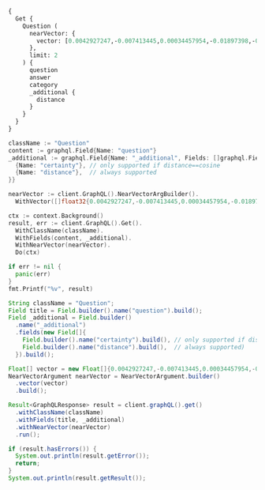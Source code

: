
<Tabs groupId="languages">
<TabItem value="graphql" label="GraphQL">

```graphql
{
  Get {
    Question (
      nearVector: {
        vector: [0.0042927247,-0.007413445,0.00034457954,-0.01897398,-0.00251218,0.020693844,-0.027351381,-0.008647864,-0.000042449385,-0.012337249,-0.006678342,0.0072608762,0.0051838635,-0.020555146,0.00017055604,0.028821588,0.047351733,-0.0045319796,0.008959935,-0.012323379,-0.008585449,0.022483058,0.0013869869,-0.01801696,-0.0014806085,0.01269093,0.021539906,-0.03592296,-0.0024116235,-0.012087591,0.014369184,-0.0019261781,-0.03506303,-0.028932547,-0.008162417,-0.026949156,-0.011782453,0.00049628125,0.018044699,0.011213789,0.014452403,0.028072614,-0.010957196,-0.0006033393,-0.008876716,-0.008079199,-0.011789389,-0.007517469,-0.028960286,-0.0059328363,0.006758094,0.021997612,-0.004521577,-0.015506513,-0.010208224,-0.014577232,-0.004726158,0.025714736,-0.0025104464,-0.016421925,-0.025922785,-0.00038467214,-0.021054462,0.019611996,-0.013315074,0.0014346646,-0.0017857456,0.01572843,-0.01003485,-0.008675603,0.02323203,0.0033079637,0.0056970487,-0.0129405875,0.035534605,-0.010769953,-0.023010112,-0.001464138,-0.008932196,0.015700692,0.010166614,-0.022483058,0.00788502,0.0029698857,0.018710453,0.0029768206,-0.014341445,0.008897521,-0.013141701,-0.037115768,0.0148546295,0.004067339,-0.0060680676,0.02529864,-0.027601039,0.021345729,-0.010721409,0.033676043,-0.0191959,-0.06807332,-0.009812932,0.015312335,-0.010825433,-0.018613365,-0.02110994,0.006248376,0.008550774,0.0044556954,0.023134941,-0.026990766,-0.010097264,0.021623125,-0.0070979055,-0.04798975,0.0006449489,-0.0011338618,0.0033894493,-0.011172179,0.0053641717,-0.010430141,0.021484427,-0.012885109,0.010298378,-0.013003002,0.019917132,0.010832367,-0.04235858,-0.010222093,-0.0017658077,0.009466185,0.023564907,0.01998648,0.0036928526,0.01162295,-0.022413708,0.016421925,-0.008842042,0.0043065944,-0.017503774,-0.031262685,0.007739387,0.033787,-0.040583238,-0.00029863563,0.003266354,0.025423469,0.012579971,0.023759086,0.0168935,0.0042996593,0.015437164,-0.0035125443,0.029043505,0.0031709988,-0.0038350187,-0.0030479038,-0.009889216,0.008696408,0.0022053092,0.003027099,-0.009507795,0.0028918677,0.012406598,-0.022344358,0.009695038,0.017462164,0.007059763,0.012316444,-0.0020596755,-0.019487167,-0.0132734645,0.038197618,-0.022385968,0.030153096,0.00017857457,0.019736823,0.010624319,0.0026023341,-0.014715931,0.0079405,-0.024965765,0.026200183,0.018627234,0.0108670425,-0.0010913853,0.009181853,0.01484076,-0.0072192666,0.031207206,-0.020638365,-0.004466098,0.016061308,0.0054855333,0.004379411,-0.6910524,-0.032178096,0.009660364,-0.005471663,0.012371923,0.0264221,0.007586818,-0.0030929807,-0.012434337,0.011678429,0.019320728,-0.0058392147,-0.009098634,-0.015132027,-0.013571667,-0.030014396,0.008328856,-0.03281611,0.008481425,0.002597133,-0.024008743,-0.0026543462,-0.009015415,-0.011983567,0.009154114,0.0044799675,0.018155659,-0.018821413,-0.008890586,-0.007989044,-0.0075729485,0.0119211525,-0.000356499,-0.0021550308,0.019487167,0.0044314233,-0.0039737173,0.028280662,0.021317989,0.043828785,-0.01319718,-0.030097615,0.0011035214,0.012815759,-0.022691106,0.028211314,0.016602233,-0.0020648767,0.023981003,0.015756171,0.012337249,0.0019556514,0.01583939,0.018710453,0.02334299,-0.0115536,0.017531514,-0.008946066,-0.0024619016,-0.0015447567,-0.010069525,0.0008317587,-0.014743671,-0.027295902,-0.02328751,0.027878437,-0.032483235,0.009743583,0.019917132,-0.010215159,0.022330489,0.022815935,-0.014604972,-0.0008096536,-0.0001595035,0.016075179,0.022372099,-0.0052601476,-0.015132027,0.0032004723,0.0068309107,-0.010083395,-0.02106833,-0.0066228625,0.028904807,-0.020915762,-0.007628428,0.010478686,0.0037240598,0.0037136574,0.014299835,0.02868289,0.0009223463,-0.0052428106,-0.014702061,0.009701974,-0.011810194,-0.0084952945,0.00659859,-0.013044612,-0.005218538,0.000095517884,0.021248639,0.010346922,0.011352488,0.0045909267,-0.004670678,0.020763194,0.044022962,-0.021539906,0.0077809966,-0.00095181976,-0.0062934533,0.010714474,-0.00017369844,-0.033592824,0.0066089923,-0.0025104464,0.021997612,-0.01805857,-0.0023474754,0.0060819373,0.006276116,-0.011962762,0.0061720917,0.01590874,-0.018946242,-0.020888023,-0.017670212,0.0003892232,0.017795041,0.013377489,0.011269269,-0.015464904,0.028252924,0.009681169,0.015534253,-0.020541277,0.010679799,-0.007836476,-0.027073985,-0.015561993,0.005603427,-0.0010081661,-0.013342814,-0.006154754,-0.022427578,-0.0022053092,-0.019279119,0.012933653,0.017448295,0.012815759,0.0019105745,0.028849328,0.034674674,-0.023689736,-0.0062449086,-0.0008872382,-0.0068690525,0.013516188,0.010561905,0.01814179,-0.018391447,0.003644308,-0.0026716834,-0.017032199,-0.0070181536,0.015173636,-0.0076006884,-0.04776783,0.01110283,-0.03919625,-0.015451034,0.010242898,0.011123635,0.0003929074,-0.017808912,0.01603357,0.021387339,-0.0055479477,-0.016297096,-0.0038107466,-0.020333229,-0.0032958277,0.018405316,0.0031796675,0.032316796,0.020555146,-0.004365541,0.012933653,0.009951631,0.02227501,0.0012266166,0.0085299695,0.019182028,0.009819867,0.0014468007,0.010020981,-0.0030704422,0.02314881,0.04449454,-0.00095702097,0.01794761,-0.011095895,0.0017319999,-0.042968854,-0.0022139777,-0.038197618,0.021595387,0.015437164,0.0070909704,-0.020236138,0.0027913111,-0.039473645,0.012614646,0.012316444,-0.009743583,0.001855095,-0.019681344,-0.009743583,0.00084866263,-0.017157027,0.00058080076,-0.00075634127,0.0057143862,0.017198637,0.011858738,0.012420468,-0.00026157705,-0.013849064,0.017420555,-0.0037517995,-0.001249155,0.0019539178,0.00023535434,0.02323203,0.013439903,-0.018987851,0.039751045,0.018641103,-0.0019660539,0.009119439,0.01319718,-0.0072678113,0.010464816,-0.008821237,0.016505145,0.008710277,0.0009656896,-0.0037726043,-0.006210234,-0.0020388707,-0.033620562,-0.001653115,0.01678254,-0.021359598,0.016297096,0.022857545,0.012240159,0.026935285,0.009743583,0.005721321,0.004119351,-0.0048717917,0.008821237,0.0018377576,0.00633853,-0.01159521,-0.023398468,0.008412075,-0.03287159,-0.022496928,0.0030635074,-0.01271867,0.009188788,0.021539906,-0.0035749588,0.0062969206,-0.008751887,-0.0121846795,-0.00661246,-0.0108670425,0.00954247,0.017517645,0.0061408845,-0.013509252,-0.012191615,-0.010485621,-0.00028606606,0.009965501,-0.01697672,0.0140640475,0.012538361,0.0042476472,-0.0034223902,-0.010804628,0.007732452,-0.014494013,-0.010423207,-0.0030756434,-0.0034657335,-0.0132387895,0.0005292222,-0.006678342,0.0117269745,0.008800432,-0.0062449086,-0.022427578,-0.018419186,-0.017795041,0.012288704,0.0028329208,-0.0077948663,0.0013878538,-0.0072192666,0.014604972,-0.008328856,-0.005766398,0.026852066,-0.0041505583,-0.019209769,-0.005579155,-0.02644984,-0.013682626,0.074231535,0.022982374,-0.011747779,0.04737947,0.0021376936,-0.023315249,-0.010811563,-0.0041366885,0.00527055,-0.01907107,0.006158222,-0.027060114,0.018280488,0.005957109,-0.011858738,0.0072539416,-0.014452403,-0.02220566,0.015326206,-0.0036928526,-0.017906,-0.024008743,0.0070008165,0.027129464,0.0033287685,0.0022798597,-0.0025416536,0.02231662,-0.006650602,-0.026269533,-0.003377313,0.0046360036,0.008536904,0.012462078,0.0075660134,0.019223638,0.016740931,0.0013055014,0.0001641629,-0.012545297,0.01585326,0.020929633,0.010069525,-0.018779803,0.0101042,-0.021775695,-0.0098476065,0.033481862,-0.00319007,-0.0024237595,0.019501036,0.006761561,-0.0073787705,-0.016879631,0.009403771,0.009112504,0.0047608325,0.015367815,-0.007177657,-0.00002692705,-0.027129464,-0.044217143,0.020444186,0.0017944142,0.0011052552,-0.009653429,-0.038475018,0.0013497117,-0.023592647,0.000589036,0.0035957636,-0.029820219,-0.00023080329,-0.022496928,0.008079199,-0.00632466,0.029293163,-0.011928087,0.0046810806,0.030125355,-0.0018932371,0.0013809188,-0.0026526125,-0.030069876,0.0044418257,0.0068447804,-0.0009275475,-0.0065188385,0.011401032,0.021900523,0.0061339494,0.004902999,0.02653306,0.005773333,-0.0012517556,0.00581841,0.01994487,0.020263879,-0.00839127,-0.012323379,0.0025728608,-0.023065591,-0.00661246,0.010485621,0.008210963,0.0032351469,0.0011980099,0.031290423,-0.014161136,0.007725517,0.028849328,-0.007049361,0.018155659,0.0148685,0.0041332208,0.019528776,0.0056450367,0.01801696,0.005246278,-0.0220947,-0.001432064,-0.028100355,0.013689561,0.017642474,-0.0050139576,-0.016796412,0.00212209,-0.016560623,-0.013849064,0.0007424714,-0.016089048,0.023967134,0.0030739098,-0.032677412,-0.03206714,-0.009986306,-0.019833913,0.021886652,-0.020818673,-0.011498122,0.0005365906,0.005274018,0.021914393,-0.023093332,-0.0018446926,-0.047240775,-0.01058271,-0.0022538537,-0.014923979,0.024674498,-0.013960023,-0.0022746585,-0.007864215,-0.010769953,-0.0071637873,-0.049238034,-0.022011481,-0.019958742,0.043745566,0.018641103,0.019847782,-0.016435795,0.01697672,0.016158398,0.0028953352,0.0068690525,0.004972348,0.013793585,-0.035867482,0.0191959,0.028655149,-0.006137417,0.017725693,-0.008897521,0.0023145343,0.04208118,-0.003514278,-0.020901892,-0.0026006005,-0.0135369925,-0.014098722,0.0072400714,-0.0021966405,0.014979458,-0.009244268,-0.001380052,0.006449489,-0.0015967686,-0.012108396,-0.019931002,0.03292707,-0.024521928,0.031013027,-0.017545383,-0.004667211,-0.009473121,-0.0020683443,-0.008536904,-0.002578062,0.008113873,0.0028294532,0.019736823,0.00086599996,0.0027965123,-0.0048059095,0.0063940096,-0.0034900059,-0.011525861,0.010624319,-0.014618842,0.010506426,-0.0016297096,-0.016200008,-0.03284385,0.0064078793,0.011241529,-0.0075452086,0.01693511,-0.0121846795,-0.010284508,0.038585976,-0.0045077074,0.013966958,-0.012808824,0.030985286,0.037726045,0.0015369549,-0.026796587,-0.008370466,-0.0013289069,-0.0003181401,0.02323203,0.0074689244,0.007621493,-0.027878437,0.0070181536,0.009154114,-0.012559166,-0.03706029,0.021803435,0.016297096,0.0012985665,-0.019778432,0.00033179327,-0.024951894,0.026297271,0.0065708505,-0.003065241,-0.013100091,-0.008516099,0.0007281681,0.009313617,0.0016600499,0.03270515,0.011879543,0.005801073,-0.012635451,-0.0038904983,-0.013044612,0.009459251,-0.0046845484,0.024050353,-0.01572843,0.0044834353,0.005048632,-0.0076769725,0.0003972417,-0.012469012,-0.004670678,0.03481337,-0.018322097,-0.0064182817,-0.011616015,0.02657467,0.019917132,0.010624319,-0.0038731608,-0.017725693,-0.026227923,-0.0062449086,0.022594016,0.023925524,0.0011884744,-0.012087591,-0.0014702061,-0.0063697374,-0.007857281,-0.0042615174,-0.000051063875,-0.015561993,-0.007808736,0.009944696,0.00954247,0.017808912,0.0052948226,-0.015783912,-0.0026543462,0.024660626,-0.02337073,0.027448472,-0.02117929,-0.016213877,-0.025423469,0.0069141295,-0.0012768948,-0.025173813,0.02539573,-0.017059939,-0.023551038,-0.012420468,-0.020901892,0.018211138,0.0026803522,-0.02016679,0.019667475,-0.01114444,0.017323466,-0.033287685,-0.043662347,0.023010112,-0.014396924,0.0055375453,0.0048891287,-0.011026545,0.009805998,0.014285965,0.013183311,-0.006137417,-0.024840936,-0.017184768,-0.026075354,0.020846413,-0.00029235083,-0.022066962,-0.013786649,-0.011511991,-0.012656256,0.012045981,0.0026283402,-0.0051838635,-0.0026664822,-0.008259507,0.023981003,0.011858738,-0.021623125,-0.0034657335,-0.0028936013,-0.010707539,-0.023426209,0.0075244037,-0.00037773722,0.030319534,0.0071707224,-0.0052358755,-0.018322097,0.010138874,-0.024147442,-0.018710453,0.024410969,0.005291355,0.021872783,0.0001582032,0.0069279997,0.0029109388,-0.0015733633,0.015284596,-0.026685627,-0.0052636154,0.0025173812,-0.006130482,0.02231662,-0.009133309,-0.010978001,-0.023981003,0.021581516,-0.007063231,0.0048925965,0.00223825,-0.004847519,0.0050659697,-0.0082664415,0.023634257,0.010430141,0.014244355,0.015367815,-0.019501036,-0.009930826,0.013301204,-0.015340075,-0.024757717,-0.008065329,-0.016338706,-0.008751887,0.036366798,-0.011574405,-0.0129405875,0.022108572,-0.010326117,0.015783912,0.018821413,-0.0024358958,0.0066401996,0.0016513813,-0.007878086,-0.014369184,-0.0057109185,-0.027642649,-0.0047296253,0.014729801,-0.00065751845,0.020763194,-0.01210146,0.0009795595,-0.013349749,-0.0024653692,-0.024258401,-0.0013471111,-0.0051630586,0.015298465,0.021650866,-0.02314881,-0.02427227,0.0000668571,-0.018322097,-0.007933565,-0.011498122,0.010908652,-0.0074758595,0.0090570245,0.005100644,-0.018419186,-0.014383054,-0.0051457216,0.012788019,-0.022843674,-0.010138874,0.17021103,-0.031345904,0.0020614092,0.024091963,-0.004341269,0.005180396,0.019182028,-0.0011312612,0.0013644483,0.016408054,0.0028173171,-0.0062379735,-0.01106122,0.00850223,0.008897521,-0.0047747022,-0.02334299,-0.012801889,-0.0202084,-0.014181941,0.0033305022,-0.0015196175,-0.0083011165,-0.03167878,0.031123986,0.0016505144,-0.01003485,-0.021997612,0.004341269,-0.0058946945,-0.011241529,-0.016477404,-0.00028324872,-0.009785193,-0.019639734,0.0076561677,-0.0029525484,0.0037275273,0.016477404,0.00036668466,0.0036720478,0.010783823,0.029209943,-0.027573299,0.0009691571,0.034646932,-0.0055652848,-0.017906,0.009133309,0.01592261,-0.031651042,0.01803083,-0.0057906704,0.032400016,0.0072955512,-0.0072539416,0.013030742,0.0019747226,0.006775431,0.023564907,-0.027143333,0.01586713,-0.018585624,0.018114049,-0.01059658,0.010360792,-0.011310878,0.010125005,0.0028398556,-0.015312335,-0.015104287,-0.0025936656,-0.022066962,0.010395466,-0.028128095,-0.019889392,0.041581865,0.0356733,0.0190572,0.010055655,0.000041853415,0.0025919317,-0.018918501,-0.022372099,-0.010749148,-0.027198814,0.015284596,0.020263879,-0.014937849,0.01803083,-0.019556515,-0.0023925523,-0.020569015,-0.024008743,0.010201288,0.018086309,-0.006560448,0.030402754,-0.029154465,0.0106381895,-0.028627409,0.016768672,0.03181748,0.0007095305,-0.0006332462,0.0031467266,-0.027184943,0.0055340775,0.0022573213,-0.018710453,0.0006384474,-0.017378947,-0.005128384,-0.008398206,0.0022642561,0.019806173,0.0023682802,-0.016283225,0.0190572,-0.013190245,-0.015007198,-0.010229029,0.0122193545,0.011331683,-0.008516099,-0.007989044,-0.014188876,0.018238878,0.009043154,-0.040444538,-0.011213789,-0.0019383142,0.0014476676,-0.006449489,-0.017254118,-0.0006939269,-0.018835282,-0.013703431,-0.02434162,0.011747779,-0.0025364524,0.0007021621,-0.0036339057,0.007489729,-0.0034848046,-0.014951719,0.03167878,0.012753344,-0.005176929,-0.022732716,-0.016505145,-0.005097177,-0.026255662,-0.008842042,0.010887847,-0.000096547294,-0.00951473,-0.03481337,0.0070146862,0.007975175,-0.022427578,0.0053086923,0.03511851,-0.012302574,0.013335879,-0.018654974,-0.18252748,0.0028346544,0.024577407,-0.029709259,0.027864566,0.025797956,0.002408156,-0.0002698123,0.005759463,0.0030877795,0.012801889,0.0074550547,-0.04152639,-0.0018689649,-0.012857368,-0.0084952945,-0.000054964774,0.011331683,0.0029178737,0.010804628,0.023828436,-0.020693844,0.011498122,-0.022774326,0.007115243,0.018405316,0.0005461261,0.009327487,-0.0040846765,-0.028544191,-0.010686734,-0.018488536,0.017281856,-0.0012309508,-0.0150488075,0.014799151,-0.011872608,-0.027711999,-0.01708768,0.008321921,0.0059120315,0.040860634,0.013446838,-0.0037483322,0.005152656,0.012073721,0.009001545,0.012788019,0.027351381,-0.026366621,0.0042337775,-0.0018013492,0.0030756434,0.005430054,0.033315424,0.0012734274,-0.043939743,0.025950525,-0.02099898,-0.006151287,-0.021012852,-0.028433232,0.020721585,-0.016879631,-0.010520295,-0.0135369925,-0.024258401,0.0103746625,-0.019931002,0.003027099,0.008204027,-0.013176376,0.024716107,-0.012919783,0.0058808243,-0.0012612912,0.0066540698,0.010811563,-0.0015248187,-0.0140640475,-0.02228888,0.025978265,-0.012489817,-0.018807542,0.0085646445,-0.0014832091,-0.0016305764,0.0018308227,-0.007056296,-0.016019698,0.0046186666,-0.024091963,-0.018738193,-0.021470558,0.01482689,0.027947785,-0.007850346,0.012288704,-0.0026976895,-0.014563362,0.014175006,-0.00047027523,-0.0048856614,0.011505056,0.04760139,-0.0046498734,0.019667475,-0.008536904,0.027975526,0.0023006645,-0.009570209,-0.0010359058,0.012018242,0.035867482,-0.0077671264,0.007760192,-0.012510622,-0.01159521,0.0038731608,-0.009951631,0.040943854,-0.0036616453,-0.0190572,0.0127464095,0.0006341131,-0.015353945,-0.10768566,-0.02848871,-0.00011756881,0.02644984,-0.011935023,0.021942133,-0.031207206,0.014674322,0.0074273148,0.031872958,-0.019445557,-0.002134226,-0.01893237,-0.010097264,0.0011399299,0.007933565,-0.0043308665,-0.009882282,-0.0069349343,0.036810633,0.005305225,-0.0076492326,0.006054198,0.014563362,-0.011401032,0.011851803,-0.0024896415,0.03706029,0.008349661,-0.0019209769,0.002571127,-0.019778432,0.007760192,-0.032316796,-0.008356596,0.0006618528,-0.014618842,-0.014341445,0.016047439,-0.0033374373,0.02314881,0.007205397,0.021207029,-0.017739562,0.011435707,-0.013710366,0.0012274834,0.004719223,-0.0022642561,-0.026963025,-0.010360792,0.00084172765,-0.018474666,-0.00082742434,0.0093899015,-0.013107026,-0.0028727967,0.02002809,-0.009632624,-0.0014754073,0.010353858,0.0016383782,-0.0068933247,0.04435584,0.008363531,-0.015742302,-0.02321816,-0.026130833,0.027850697,-0.023509428,0.016019698,0.03256645,-0.025936656,0.011151374,-0.019306857,0.0129405875,-0.016671583,0.010548036,0.02013905,-0.022815935,-0.009126374,-0.019140419,0.016130658,-0.020804804,0.026644018,0.011588275,-0.005128384,-0.006664472,0.008086134,0.002212244,-0.0153816845,0.008294182,0.021415077,-0.009854542,-0.0032299457,-0.0010731812,-0.01482689,-0.027309772,0.00066098594,0.010450946,-0.012316444,-0.007871151,-0.072456196,0.0009197457,0.008204027,-0.005371107,0.017628603,0.0020267346,0.005381509,-0.0079405,0.009896152,0.02965378,-0.015298465,0.018322097,-0.0013601141,-0.02432775,-0.019140419,-0.028294533,0.035534605,0.02016679,0.020041961,0.015312335,0.022663366,-0.0050798394,0.037975702,0.0039355755,-0.023856174,-0.007822606,-0.0023162682,0.010215159,-0.013897609,-0.028031005,0.01055497,-0.011338618,-0.00012883807,0.026865937,0.0074550547,-0.017434426,0.014077917,0.00034067867,-0.00013642316,0.06025071,-0.02525703,-0.03620036,-0.0070909704,-0.009438446,0.01215694,0.01800309,-0.027004635,0.02009744,0.0064529567,-0.01316944,0.0061998316,0.013550862,-0.02119316,-0.034646932,-0.012045981,-0.010409337,0.019681344,0.0080029145,0.011935023,-0.0077879312,0.028155833,0.048433583,0.0026526125,0.00042476473,-0.014168072,-0.00633853,-0.009230398,-0.008162417,0.012371923,-0.030957548,-0.0200697,-0.00948699,0.0026335414,0.005031295,0.019098809,-0.008308051,-0.02319042,0.008959935,-0.0030635074,0.028627409,0.025548298,0.016269356,-0.016574493,0.026741108,0.023634257,0.024993503,-0.01678254,0.009029285,0.012045981,0.0071637873,-0.007961305,0.015756171,0.0061270148,-0.003606166,0.026810456,0.014660452,-0.005825345,-0.014230486,0.005142254,0.0134676425,-0.014660452,-0.007080568,0.0054508587,-0.020555146,-0.0020926164,-0.0039667827,-0.026158573,-0.042663716,-0.009570209,0.013980828,0.019681344,0.004802442,-0.010721409,0.006702614,-0.025492819,0.016089048,-0.006990414,-0.01798922,-0.018169528,0.037753783,0.021359598,0.011775519,0.023634257,0.010936392,0.00850223,0.01214307,0.028877066,-0.0057698656,0.0021671671,0.0044140858,0.012801889,-0.008807367,-0.029293163,-0.010229029,-0.0018134854,-0.023842305,0.0101458095,0.017739562,-0.029431863,0.047934268,0.0026266065,-0.004015327,0.016089048,-0.02205309,0.012337249,0.014244355,0.020360967,-0.04260824,-0.010797693,0.009070895,-0.0006332462,0.0036789828,-0.0140293725,-0.032122616,-0.0036893853,-0.01904333,0.019265248,0.002271191,-0.0055132727,-0.0018464263,-0.0055028703,0.029764738,0.009327487,-0.02868289,-0.0085646445,0.014168072,-0.0011243263,-0.0057109185,-0.024022613,0.028932547,0.0028450568,-0.04629762,-0.011338618,0.0070250886,-0.00013393092,-0.021720216,-0.007961305,0.012801889,0.028072614,-0.0042407126,0.018682713,-0.019722953,-0.022538537,-0.0032507505,0.010645124,-0.021803435,-0.020763194,-0.025992135]
      },
      limit: 2
    ) {
      question
      answer
      category
      _additional {
        distance
      }
    }
  }
}
```

</TabItem>
<TabItem value="py" label="Python">


<FilteredTextBlock
  text={ByovAllPyCode}
  startMarker="# ===== Query ====="
  endMarker="# ===== Test query results ====="
  language="py"
/>

</TabItem>
<TabItem value="ts" label="TypeScript">


<FilteredTextBlock
  text={ByovAllTsCode}
  startMarker="// Query using nearVector"
  endMarker="END-OF-FILE"
  language="ts"
/>

</TabItem>

<TabItem value="go" label="Go">

```go
className := "Question"
content := graphql.Field{Name: "question"}
_additional := graphql.Field{Name: "_additional", Fields: []graphql.Field{
  {Name: "certainty"}, // only supported if distance==cosine
  {Name: "distance"},  // always supported
}}

nearVector := client.GraphQL().NearVectorArgBuilder().
  WithVector([]float32{0.0042927247,-0.007413445,0.00034457954,-0.01897398,-0.00251218,0.020693844,-0.027351381,-0.008647864,-0.000042449385,-0.012337249,-0.006678342,0.0072608762,0.0051838635,-0.020555146,0.00017055604,0.028821588,0.047351733,-0.0045319796,0.008959935,-0.012323379,-0.008585449,0.022483058,0.0013869869,-0.01801696,-0.0014806085,0.01269093,0.021539906,-0.03592296,-0.0024116235,-0.012087591,0.014369184,-0.0019261781,-0.03506303,-0.028932547,-0.008162417,-0.026949156,-0.011782453,0.00049628125,0.018044699,0.011213789,0.014452403,0.028072614,-0.010957196,-0.0006033393,-0.008876716,-0.008079199,-0.011789389,-0.007517469,-0.028960286,-0.0059328363,0.006758094,0.021997612,-0.004521577,-0.015506513,-0.010208224,-0.014577232,-0.004726158,0.025714736,-0.0025104464,-0.016421925,-0.025922785,-0.00038467214,-0.021054462,0.019611996,-0.013315074,0.0014346646,-0.0017857456,0.01572843,-0.01003485,-0.008675603,0.02323203,0.0033079637,0.0056970487,-0.0129405875,0.035534605,-0.010769953,-0.023010112,-0.001464138,-0.008932196,0.015700692,0.010166614,-0.022483058,0.00788502,0.0029698857,0.018710453,0.0029768206,-0.014341445,0.008897521,-0.013141701,-0.037115768,0.0148546295,0.004067339,-0.0060680676,0.02529864,-0.027601039,0.021345729,-0.010721409,0.033676043,-0.0191959,-0.06807332,-0.009812932,0.015312335,-0.010825433,-0.018613365,-0.02110994,0.006248376,0.008550774,0.0044556954,0.023134941,-0.026990766,-0.010097264,0.021623125,-0.0070979055,-0.04798975,0.0006449489,-0.0011338618,0.0033894493,-0.011172179,0.0053641717,-0.010430141,0.021484427,-0.012885109,0.010298378,-0.013003002,0.019917132,0.010832367,-0.04235858,-0.010222093,-0.0017658077,0.009466185,0.023564907,0.01998648,0.0036928526,0.01162295,-0.022413708,0.016421925,-0.008842042,0.0043065944,-0.017503774,-0.031262685,0.007739387,0.033787,-0.040583238,-0.00029863563,0.003266354,0.025423469,0.012579971,0.023759086,0.0168935,0.0042996593,0.015437164,-0.0035125443,0.029043505,0.0031709988,-0.0038350187,-0.0030479038,-0.009889216,0.008696408,0.0022053092,0.003027099,-0.009507795,0.0028918677,0.012406598,-0.022344358,0.009695038,0.017462164,0.007059763,0.012316444,-0.0020596755,-0.019487167,-0.0132734645,0.038197618,-0.022385968,0.030153096,0.00017857457,0.019736823,0.010624319,0.0026023341,-0.014715931,0.0079405,-0.024965765,0.026200183,0.018627234,0.0108670425,-0.0010913853,0.009181853,0.01484076,-0.0072192666,0.031207206,-0.020638365,-0.004466098,0.016061308,0.0054855333,0.004379411,-0.6910524,-0.032178096,0.009660364,-0.005471663,0.012371923,0.0264221,0.007586818,-0.0030929807,-0.012434337,0.011678429,0.019320728,-0.0058392147,-0.009098634,-0.015132027,-0.013571667,-0.030014396,0.008328856,-0.03281611,0.008481425,0.002597133,-0.024008743,-0.0026543462,-0.009015415,-0.011983567,0.009154114,0.0044799675,0.018155659,-0.018821413,-0.008890586,-0.007989044,-0.0075729485,0.0119211525,-0.000356499,-0.0021550308,0.019487167,0.0044314233,-0.0039737173,0.028280662,0.021317989,0.043828785,-0.01319718,-0.030097615,0.0011035214,0.012815759,-0.022691106,0.028211314,0.016602233,-0.0020648767,0.023981003,0.015756171,0.012337249,0.0019556514,0.01583939,0.018710453,0.02334299,-0.0115536,0.017531514,-0.008946066,-0.0024619016,-0.0015447567,-0.010069525,0.0008317587,-0.014743671,-0.027295902,-0.02328751,0.027878437,-0.032483235,0.009743583,0.019917132,-0.010215159,0.022330489,0.022815935,-0.014604972,-0.0008096536,-0.0001595035,0.016075179,0.022372099,-0.0052601476,-0.015132027,0.0032004723,0.0068309107,-0.010083395,-0.02106833,-0.0066228625,0.028904807,-0.020915762,-0.007628428,0.010478686,0.0037240598,0.0037136574,0.014299835,0.02868289,0.0009223463,-0.0052428106,-0.014702061,0.009701974,-0.011810194,-0.0084952945,0.00659859,-0.013044612,-0.005218538,0.000095517884,0.021248639,0.010346922,0.011352488,0.0045909267,-0.004670678,0.020763194,0.044022962,-0.021539906,0.0077809966,-0.00095181976,-0.0062934533,0.010714474,-0.00017369844,-0.033592824,0.0066089923,-0.0025104464,0.021997612,-0.01805857,-0.0023474754,0.0060819373,0.006276116,-0.011962762,0.0061720917,0.01590874,-0.018946242,-0.020888023,-0.017670212,0.0003892232,0.017795041,0.013377489,0.011269269,-0.015464904,0.028252924,0.009681169,0.015534253,-0.020541277,0.010679799,-0.007836476,-0.027073985,-0.015561993,0.005603427,-0.0010081661,-0.013342814,-0.006154754,-0.022427578,-0.0022053092,-0.019279119,0.012933653,0.017448295,0.012815759,0.0019105745,0.028849328,0.034674674,-0.023689736,-0.0062449086,-0.0008872382,-0.0068690525,0.013516188,0.010561905,0.01814179,-0.018391447,0.003644308,-0.0026716834,-0.017032199,-0.0070181536,0.015173636,-0.0076006884,-0.04776783,0.01110283,-0.03919625,-0.015451034,0.010242898,0.011123635,0.0003929074,-0.017808912,0.01603357,0.021387339,-0.0055479477,-0.016297096,-0.0038107466,-0.020333229,-0.0032958277,0.018405316,0.0031796675,0.032316796,0.020555146,-0.004365541,0.012933653,0.009951631,0.02227501,0.0012266166,0.0085299695,0.019182028,0.009819867,0.0014468007,0.010020981,-0.0030704422,0.02314881,0.04449454,-0.00095702097,0.01794761,-0.011095895,0.0017319999,-0.042968854,-0.0022139777,-0.038197618,0.021595387,0.015437164,0.0070909704,-0.020236138,0.0027913111,-0.039473645,0.012614646,0.012316444,-0.009743583,0.001855095,-0.019681344,-0.009743583,0.00084866263,-0.017157027,0.00058080076,-0.00075634127,0.0057143862,0.017198637,0.011858738,0.012420468,-0.00026157705,-0.013849064,0.017420555,-0.0037517995,-0.001249155,0.0019539178,0.00023535434,0.02323203,0.013439903,-0.018987851,0.039751045,0.018641103,-0.0019660539,0.009119439,0.01319718,-0.0072678113,0.010464816,-0.008821237,0.016505145,0.008710277,0.0009656896,-0.0037726043,-0.006210234,-0.0020388707,-0.033620562,-0.001653115,0.01678254,-0.021359598,0.016297096,0.022857545,0.012240159,0.026935285,0.009743583,0.005721321,0.004119351,-0.0048717917,0.008821237,0.0018377576,0.00633853,-0.01159521,-0.023398468,0.008412075,-0.03287159,-0.022496928,0.0030635074,-0.01271867,0.009188788,0.021539906,-0.0035749588,0.0062969206,-0.008751887,-0.0121846795,-0.00661246,-0.0108670425,0.00954247,0.017517645,0.0061408845,-0.013509252,-0.012191615,-0.010485621,-0.00028606606,0.009965501,-0.01697672,0.0140640475,0.012538361,0.0042476472,-0.0034223902,-0.010804628,0.007732452,-0.014494013,-0.010423207,-0.0030756434,-0.0034657335,-0.0132387895,0.0005292222,-0.006678342,0.0117269745,0.008800432,-0.0062449086,-0.022427578,-0.018419186,-0.017795041,0.012288704,0.0028329208,-0.0077948663,0.0013878538,-0.0072192666,0.014604972,-0.008328856,-0.005766398,0.026852066,-0.0041505583,-0.019209769,-0.005579155,-0.02644984,-0.013682626,0.074231535,0.022982374,-0.011747779,0.04737947,0.0021376936,-0.023315249,-0.010811563,-0.0041366885,0.00527055,-0.01907107,0.006158222,-0.027060114,0.018280488,0.005957109,-0.011858738,0.0072539416,-0.014452403,-0.02220566,0.015326206,-0.0036928526,-0.017906,-0.024008743,0.0070008165,0.027129464,0.0033287685,0.0022798597,-0.0025416536,0.02231662,-0.006650602,-0.026269533,-0.003377313,0.0046360036,0.008536904,0.012462078,0.0075660134,0.019223638,0.016740931,0.0013055014,0.0001641629,-0.012545297,0.01585326,0.020929633,0.010069525,-0.018779803,0.0101042,-0.021775695,-0.0098476065,0.033481862,-0.00319007,-0.0024237595,0.019501036,0.006761561,-0.0073787705,-0.016879631,0.009403771,0.009112504,0.0047608325,0.015367815,-0.007177657,-0.00002692705,-0.027129464,-0.044217143,0.020444186,0.0017944142,0.0011052552,-0.009653429,-0.038475018,0.0013497117,-0.023592647,0.000589036,0.0035957636,-0.029820219,-0.00023080329,-0.022496928,0.008079199,-0.00632466,0.029293163,-0.011928087,0.0046810806,0.030125355,-0.0018932371,0.0013809188,-0.0026526125,-0.030069876,0.0044418257,0.0068447804,-0.0009275475,-0.0065188385,0.011401032,0.021900523,0.0061339494,0.004902999,0.02653306,0.005773333,-0.0012517556,0.00581841,0.01994487,0.020263879,-0.00839127,-0.012323379,0.0025728608,-0.023065591,-0.00661246,0.010485621,0.008210963,0.0032351469,0.0011980099,0.031290423,-0.014161136,0.007725517,0.028849328,-0.007049361,0.018155659,0.0148685,0.0041332208,0.019528776,0.0056450367,0.01801696,0.005246278,-0.0220947,-0.001432064,-0.028100355,0.013689561,0.017642474,-0.0050139576,-0.016796412,0.00212209,-0.016560623,-0.013849064,0.0007424714,-0.016089048,0.023967134,0.0030739098,-0.032677412,-0.03206714,-0.009986306,-0.019833913,0.021886652,-0.020818673,-0.011498122,0.0005365906,0.005274018,0.021914393,-0.023093332,-0.0018446926,-0.047240775,-0.01058271,-0.0022538537,-0.014923979,0.024674498,-0.013960023,-0.0022746585,-0.007864215,-0.010769953,-0.0071637873,-0.049238034,-0.022011481,-0.019958742,0.043745566,0.018641103,0.019847782,-0.016435795,0.01697672,0.016158398,0.0028953352,0.0068690525,0.004972348,0.013793585,-0.035867482,0.0191959,0.028655149,-0.006137417,0.017725693,-0.008897521,0.0023145343,0.04208118,-0.003514278,-0.020901892,-0.0026006005,-0.0135369925,-0.014098722,0.0072400714,-0.0021966405,0.014979458,-0.009244268,-0.001380052,0.006449489,-0.0015967686,-0.012108396,-0.019931002,0.03292707,-0.024521928,0.031013027,-0.017545383,-0.004667211,-0.009473121,-0.0020683443,-0.008536904,-0.002578062,0.008113873,0.0028294532,0.019736823,0.00086599996,0.0027965123,-0.0048059095,0.0063940096,-0.0034900059,-0.011525861,0.010624319,-0.014618842,0.010506426,-0.0016297096,-0.016200008,-0.03284385,0.0064078793,0.011241529,-0.0075452086,0.01693511,-0.0121846795,-0.010284508,0.038585976,-0.0045077074,0.013966958,-0.012808824,0.030985286,0.037726045,0.0015369549,-0.026796587,-0.008370466,-0.0013289069,-0.0003181401,0.02323203,0.0074689244,0.007621493,-0.027878437,0.0070181536,0.009154114,-0.012559166,-0.03706029,0.021803435,0.016297096,0.0012985665,-0.019778432,0.00033179327,-0.024951894,0.026297271,0.0065708505,-0.003065241,-0.013100091,-0.008516099,0.0007281681,0.009313617,0.0016600499,0.03270515,0.011879543,0.005801073,-0.012635451,-0.0038904983,-0.013044612,0.009459251,-0.0046845484,0.024050353,-0.01572843,0.0044834353,0.005048632,-0.0076769725,0.0003972417,-0.012469012,-0.004670678,0.03481337,-0.018322097,-0.0064182817,-0.011616015,0.02657467,0.019917132,0.010624319,-0.0038731608,-0.017725693,-0.026227923,-0.0062449086,0.022594016,0.023925524,0.0011884744,-0.012087591,-0.0014702061,-0.0063697374,-0.007857281,-0.0042615174,-0.000051063875,-0.015561993,-0.007808736,0.009944696,0.00954247,0.017808912,0.0052948226,-0.015783912,-0.0026543462,0.024660626,-0.02337073,0.027448472,-0.02117929,-0.016213877,-0.025423469,0.0069141295,-0.0012768948,-0.025173813,0.02539573,-0.017059939,-0.023551038,-0.012420468,-0.020901892,0.018211138,0.0026803522,-0.02016679,0.019667475,-0.01114444,0.017323466,-0.033287685,-0.043662347,0.023010112,-0.014396924,0.0055375453,0.0048891287,-0.011026545,0.009805998,0.014285965,0.013183311,-0.006137417,-0.024840936,-0.017184768,-0.026075354,0.020846413,-0.00029235083,-0.022066962,-0.013786649,-0.011511991,-0.012656256,0.012045981,0.0026283402,-0.0051838635,-0.0026664822,-0.008259507,0.023981003,0.011858738,-0.021623125,-0.0034657335,-0.0028936013,-0.010707539,-0.023426209,0.0075244037,-0.00037773722,0.030319534,0.0071707224,-0.0052358755,-0.018322097,0.010138874,-0.024147442,-0.018710453,0.024410969,0.005291355,0.021872783,0.0001582032,0.0069279997,0.0029109388,-0.0015733633,0.015284596,-0.026685627,-0.0052636154,0.0025173812,-0.006130482,0.02231662,-0.009133309,-0.010978001,-0.023981003,0.021581516,-0.007063231,0.0048925965,0.00223825,-0.004847519,0.0050659697,-0.0082664415,0.023634257,0.010430141,0.014244355,0.015367815,-0.019501036,-0.009930826,0.013301204,-0.015340075,-0.024757717,-0.008065329,-0.016338706,-0.008751887,0.036366798,-0.011574405,-0.0129405875,0.022108572,-0.010326117,0.015783912,0.018821413,-0.0024358958,0.0066401996,0.0016513813,-0.007878086,-0.014369184,-0.0057109185,-0.027642649,-0.0047296253,0.014729801,-0.00065751845,0.020763194,-0.01210146,0.0009795595,-0.013349749,-0.0024653692,-0.024258401,-0.0013471111,-0.0051630586,0.015298465,0.021650866,-0.02314881,-0.02427227,0.0000668571,-0.018322097,-0.007933565,-0.011498122,0.010908652,-0.0074758595,0.0090570245,0.005100644,-0.018419186,-0.014383054,-0.0051457216,0.012788019,-0.022843674,-0.010138874,0.17021103,-0.031345904,0.0020614092,0.024091963,-0.004341269,0.005180396,0.019182028,-0.0011312612,0.0013644483,0.016408054,0.0028173171,-0.0062379735,-0.01106122,0.00850223,0.008897521,-0.0047747022,-0.02334299,-0.012801889,-0.0202084,-0.014181941,0.0033305022,-0.0015196175,-0.0083011165,-0.03167878,0.031123986,0.0016505144,-0.01003485,-0.021997612,0.004341269,-0.0058946945,-0.011241529,-0.016477404,-0.00028324872,-0.009785193,-0.019639734,0.0076561677,-0.0029525484,0.0037275273,0.016477404,0.00036668466,0.0036720478,0.010783823,0.029209943,-0.027573299,0.0009691571,0.034646932,-0.0055652848,-0.017906,0.009133309,0.01592261,-0.031651042,0.01803083,-0.0057906704,0.032400016,0.0072955512,-0.0072539416,0.013030742,0.0019747226,0.006775431,0.023564907,-0.027143333,0.01586713,-0.018585624,0.018114049,-0.01059658,0.010360792,-0.011310878,0.010125005,0.0028398556,-0.015312335,-0.015104287,-0.0025936656,-0.022066962,0.010395466,-0.028128095,-0.019889392,0.041581865,0.0356733,0.0190572,0.010055655,0.000041853415,0.0025919317,-0.018918501,-0.022372099,-0.010749148,-0.027198814,0.015284596,0.020263879,-0.014937849,0.01803083,-0.019556515,-0.0023925523,-0.020569015,-0.024008743,0.010201288,0.018086309,-0.006560448,0.030402754,-0.029154465,0.0106381895,-0.028627409,0.016768672,0.03181748,0.0007095305,-0.0006332462,0.0031467266,-0.027184943,0.0055340775,0.0022573213,-0.018710453,0.0006384474,-0.017378947,-0.005128384,-0.008398206,0.0022642561,0.019806173,0.0023682802,-0.016283225,0.0190572,-0.013190245,-0.015007198,-0.010229029,0.0122193545,0.011331683,-0.008516099,-0.007989044,-0.014188876,0.018238878,0.009043154,-0.040444538,-0.011213789,-0.0019383142,0.0014476676,-0.006449489,-0.017254118,-0.0006939269,-0.018835282,-0.013703431,-0.02434162,0.011747779,-0.0025364524,0.0007021621,-0.0036339057,0.007489729,-0.0034848046,-0.014951719,0.03167878,0.012753344,-0.005176929,-0.022732716,-0.016505145,-0.005097177,-0.026255662,-0.008842042,0.010887847,-0.000096547294,-0.00951473,-0.03481337,0.0070146862,0.007975175,-0.022427578,0.0053086923,0.03511851,-0.012302574,0.013335879,-0.018654974,-0.18252748,0.0028346544,0.024577407,-0.029709259,0.027864566,0.025797956,0.002408156,-0.0002698123,0.005759463,0.0030877795,0.012801889,0.0074550547,-0.04152639,-0.0018689649,-0.012857368,-0.0084952945,-0.000054964774,0.011331683,0.0029178737,0.010804628,0.023828436,-0.020693844,0.011498122,-0.022774326,0.007115243,0.018405316,0.0005461261,0.009327487,-0.0040846765,-0.028544191,-0.010686734,-0.018488536,0.017281856,-0.0012309508,-0.0150488075,0.014799151,-0.011872608,-0.027711999,-0.01708768,0.008321921,0.0059120315,0.040860634,0.013446838,-0.0037483322,0.005152656,0.012073721,0.009001545,0.012788019,0.027351381,-0.026366621,0.0042337775,-0.0018013492,0.0030756434,0.005430054,0.033315424,0.0012734274,-0.043939743,0.025950525,-0.02099898,-0.006151287,-0.021012852,-0.028433232,0.020721585,-0.016879631,-0.010520295,-0.0135369925,-0.024258401,0.0103746625,-0.019931002,0.003027099,0.008204027,-0.013176376,0.024716107,-0.012919783,0.0058808243,-0.0012612912,0.0066540698,0.010811563,-0.0015248187,-0.0140640475,-0.02228888,0.025978265,-0.012489817,-0.018807542,0.0085646445,-0.0014832091,-0.0016305764,0.0018308227,-0.007056296,-0.016019698,0.0046186666,-0.024091963,-0.018738193,-0.021470558,0.01482689,0.027947785,-0.007850346,0.012288704,-0.0026976895,-0.014563362,0.014175006,-0.00047027523,-0.0048856614,0.011505056,0.04760139,-0.0046498734,0.019667475,-0.008536904,0.027975526,0.0023006645,-0.009570209,-0.0010359058,0.012018242,0.035867482,-0.0077671264,0.007760192,-0.012510622,-0.01159521,0.0038731608,-0.009951631,0.040943854,-0.0036616453,-0.0190572,0.0127464095,0.0006341131,-0.015353945,-0.10768566,-0.02848871,-0.00011756881,0.02644984,-0.011935023,0.021942133,-0.031207206,0.014674322,0.0074273148,0.031872958,-0.019445557,-0.002134226,-0.01893237,-0.010097264,0.0011399299,0.007933565,-0.0043308665,-0.009882282,-0.0069349343,0.036810633,0.005305225,-0.0076492326,0.006054198,0.014563362,-0.011401032,0.011851803,-0.0024896415,0.03706029,0.008349661,-0.0019209769,0.002571127,-0.019778432,0.007760192,-0.032316796,-0.008356596,0.0006618528,-0.014618842,-0.014341445,0.016047439,-0.0033374373,0.02314881,0.007205397,0.021207029,-0.017739562,0.011435707,-0.013710366,0.0012274834,0.004719223,-0.0022642561,-0.026963025,-0.010360792,0.00084172765,-0.018474666,-0.00082742434,0.0093899015,-0.013107026,-0.0028727967,0.02002809,-0.009632624,-0.0014754073,0.010353858,0.0016383782,-0.0068933247,0.04435584,0.008363531,-0.015742302,-0.02321816,-0.026130833,0.027850697,-0.023509428,0.016019698,0.03256645,-0.025936656,0.011151374,-0.019306857,0.0129405875,-0.016671583,0.010548036,0.02013905,-0.022815935,-0.009126374,-0.019140419,0.016130658,-0.020804804,0.026644018,0.011588275,-0.005128384,-0.006664472,0.008086134,0.002212244,-0.0153816845,0.008294182,0.021415077,-0.009854542,-0.0032299457,-0.0010731812,-0.01482689,-0.027309772,0.00066098594,0.010450946,-0.012316444,-0.007871151,-0.072456196,0.0009197457,0.008204027,-0.005371107,0.017628603,0.0020267346,0.005381509,-0.0079405,0.009896152,0.02965378,-0.015298465,0.018322097,-0.0013601141,-0.02432775,-0.019140419,-0.028294533,0.035534605,0.02016679,0.020041961,0.015312335,0.022663366,-0.0050798394,0.037975702,0.0039355755,-0.023856174,-0.007822606,-0.0023162682,0.010215159,-0.013897609,-0.028031005,0.01055497,-0.011338618,-0.00012883807,0.026865937,0.0074550547,-0.017434426,0.014077917,0.00034067867,-0.00013642316,0.06025071,-0.02525703,-0.03620036,-0.0070909704,-0.009438446,0.01215694,0.01800309,-0.027004635,0.02009744,0.0064529567,-0.01316944,0.0061998316,0.013550862,-0.02119316,-0.034646932,-0.012045981,-0.010409337,0.019681344,0.0080029145,0.011935023,-0.0077879312,0.028155833,0.048433583,0.0026526125,0.00042476473,-0.014168072,-0.00633853,-0.009230398,-0.008162417,0.012371923,-0.030957548,-0.0200697,-0.00948699,0.0026335414,0.005031295,0.019098809,-0.008308051,-0.02319042,0.008959935,-0.0030635074,0.028627409,0.025548298,0.016269356,-0.016574493,0.026741108,0.023634257,0.024993503,-0.01678254,0.009029285,0.012045981,0.0071637873,-0.007961305,0.015756171,0.0061270148,-0.003606166,0.026810456,0.014660452,-0.005825345,-0.014230486,0.005142254,0.0134676425,-0.014660452,-0.007080568,0.0054508587,-0.020555146,-0.0020926164,-0.0039667827,-0.026158573,-0.042663716,-0.009570209,0.013980828,0.019681344,0.004802442,-0.010721409,0.006702614,-0.025492819,0.016089048,-0.006990414,-0.01798922,-0.018169528,0.037753783,0.021359598,0.011775519,0.023634257,0.010936392,0.00850223,0.01214307,0.028877066,-0.0057698656,0.0021671671,0.0044140858,0.012801889,-0.008807367,-0.029293163,-0.010229029,-0.0018134854,-0.023842305,0.0101458095,0.017739562,-0.029431863,0.047934268,0.0026266065,-0.004015327,0.016089048,-0.02205309,0.012337249,0.014244355,0.020360967,-0.04260824,-0.010797693,0.009070895,-0.0006332462,0.0036789828,-0.0140293725,-0.032122616,-0.0036893853,-0.01904333,0.019265248,0.002271191,-0.0055132727,-0.0018464263,-0.0055028703,0.029764738,0.009327487,-0.02868289,-0.0085646445,0.014168072,-0.0011243263,-0.0057109185,-0.024022613,0.028932547,0.0028450568,-0.04629762,-0.011338618,0.0070250886,-0.00013393092,-0.021720216,-0.007961305,0.012801889,0.028072614,-0.0042407126,0.018682713,-0.019722953,-0.022538537,-0.0032507505,0.010645124,-0.021803435,-0.020763194,-0.025992135})

ctx := context.Background()
result, err := client.GraphQL().Get().
  WithClassName(className).
  WithFields(content, _additional).
  WithNearVector(nearVector).
  Do(ctx)

if err != nil {
  panic(err)
}
fmt.Printf("%v", result)
```

</TabItem>
<TabItem value="java" label="Java">

```java
String className = "Question";
Field title = Field.builder().name("question").build();
Field _additional = Field.builder()
  .name("_additional")
  .fields(new Field[]{
    Field.builder().name("certainty").build(), // only supported if distance==cosine
    Field.builder().name("distance").build(),  // always supported)
  }).build();

Float[] vector = new Float[]{0.0042927247,-0.007413445,0.00034457954,-0.01897398,-0.00251218,0.020693844,-0.027351381,-0.008647864,-0.000042449385,-0.012337249,-0.006678342,0.0072608762,0.0051838635,-0.020555146,0.00017055604,0.028821588,0.047351733,-0.0045319796,0.008959935,-0.012323379,-0.008585449,0.022483058,0.0013869869,-0.01801696,-0.0014806085,0.01269093,0.021539906,-0.03592296,-0.0024116235,-0.012087591,0.014369184,-0.0019261781,-0.03506303,-0.028932547,-0.008162417,-0.026949156,-0.011782453,0.00049628125,0.018044699,0.011213789,0.014452403,0.028072614,-0.010957196,-0.0006033393,-0.008876716,-0.008079199,-0.011789389,-0.007517469,-0.028960286,-0.0059328363,0.006758094,0.021997612,-0.004521577,-0.015506513,-0.010208224,-0.014577232,-0.004726158,0.025714736,-0.0025104464,-0.016421925,-0.025922785,-0.00038467214,-0.021054462,0.019611996,-0.013315074,0.0014346646,-0.0017857456,0.01572843,-0.01003485,-0.008675603,0.02323203,0.0033079637,0.0056970487,-0.0129405875,0.035534605,-0.010769953,-0.023010112,-0.001464138,-0.008932196,0.015700692,0.010166614,-0.022483058,0.00788502,0.0029698857,0.018710453,0.0029768206,-0.014341445,0.008897521,-0.013141701,-0.037115768,0.0148546295,0.004067339,-0.0060680676,0.02529864,-0.027601039,0.021345729,-0.010721409,0.033676043,-0.0191959,-0.06807332,-0.009812932,0.015312335,-0.010825433,-0.018613365,-0.02110994,0.006248376,0.008550774,0.0044556954,0.023134941,-0.026990766,-0.010097264,0.021623125,-0.0070979055,-0.04798975,0.0006449489,-0.0011338618,0.0033894493,-0.011172179,0.0053641717,-0.010430141,0.021484427,-0.012885109,0.010298378,-0.013003002,0.019917132,0.010832367,-0.04235858,-0.010222093,-0.0017658077,0.009466185,0.023564907,0.01998648,0.0036928526,0.01162295,-0.022413708,0.016421925,-0.008842042,0.0043065944,-0.017503774,-0.031262685,0.007739387,0.033787,-0.040583238,-0.00029863563,0.003266354,0.025423469,0.012579971,0.023759086,0.0168935,0.0042996593,0.015437164,-0.0035125443,0.029043505,0.0031709988,-0.0038350187,-0.0030479038,-0.009889216,0.008696408,0.0022053092,0.003027099,-0.009507795,0.0028918677,0.012406598,-0.022344358,0.009695038,0.017462164,0.007059763,0.012316444,-0.0020596755,-0.019487167,-0.0132734645,0.038197618,-0.022385968,0.030153096,0.00017857457,0.019736823,0.010624319,0.0026023341,-0.014715931,0.0079405,-0.024965765,0.026200183,0.018627234,0.0108670425,-0.0010913853,0.009181853,0.01484076,-0.0072192666,0.031207206,-0.020638365,-0.004466098,0.016061308,0.0054855333,0.004379411,-0.6910524,-0.032178096,0.009660364,-0.005471663,0.012371923,0.0264221,0.007586818,-0.0030929807,-0.012434337,0.011678429,0.019320728,-0.0058392147,-0.009098634,-0.015132027,-0.013571667,-0.030014396,0.008328856,-0.03281611,0.008481425,0.002597133,-0.024008743,-0.0026543462,-0.009015415,-0.011983567,0.009154114,0.0044799675,0.018155659,-0.018821413,-0.008890586,-0.007989044,-0.0075729485,0.0119211525,-0.000356499,-0.0021550308,0.019487167,0.0044314233,-0.0039737173,0.028280662,0.021317989,0.043828785,-0.01319718,-0.030097615,0.0011035214,0.012815759,-0.022691106,0.028211314,0.016602233,-0.0020648767,0.023981003,0.015756171,0.012337249,0.0019556514,0.01583939,0.018710453,0.02334299,-0.0115536,0.017531514,-0.008946066,-0.0024619016,-0.0015447567,-0.010069525,0.0008317587,-0.014743671,-0.027295902,-0.02328751,0.027878437,-0.032483235,0.009743583,0.019917132,-0.010215159,0.022330489,0.022815935,-0.014604972,-0.0008096536,-0.0001595035,0.016075179,0.022372099,-0.0052601476,-0.015132027,0.0032004723,0.0068309107,-0.010083395,-0.02106833,-0.0066228625,0.028904807,-0.020915762,-0.007628428,0.010478686,0.0037240598,0.0037136574,0.014299835,0.02868289,0.0009223463,-0.0052428106,-0.014702061,0.009701974,-0.011810194,-0.0084952945,0.00659859,-0.013044612,-0.005218538,0.000095517884,0.021248639,0.010346922,0.011352488,0.0045909267,-0.004670678,0.020763194,0.044022962,-0.021539906,0.0077809966,-0.00095181976,-0.0062934533,0.010714474,-0.00017369844,-0.033592824,0.0066089923,-0.0025104464,0.021997612,-0.01805857,-0.0023474754,0.0060819373,0.006276116,-0.011962762,0.0061720917,0.01590874,-0.018946242,-0.020888023,-0.017670212,0.0003892232,0.017795041,0.013377489,0.011269269,-0.015464904,0.028252924,0.009681169,0.015534253,-0.020541277,0.010679799,-0.007836476,-0.027073985,-0.015561993,0.005603427,-0.0010081661,-0.013342814,-0.006154754,-0.022427578,-0.0022053092,-0.019279119,0.012933653,0.017448295,0.012815759,0.0019105745,0.028849328,0.034674674,-0.023689736,-0.0062449086,-0.0008872382,-0.0068690525,0.013516188,0.010561905,0.01814179,-0.018391447,0.003644308,-0.0026716834,-0.017032199,-0.0070181536,0.015173636,-0.0076006884,-0.04776783,0.01110283,-0.03919625,-0.015451034,0.010242898,0.011123635,0.0003929074,-0.017808912,0.01603357,0.021387339,-0.0055479477,-0.016297096,-0.0038107466,-0.020333229,-0.0032958277,0.018405316,0.0031796675,0.032316796,0.020555146,-0.004365541,0.012933653,0.009951631,0.02227501,0.0012266166,0.0085299695,0.019182028,0.009819867,0.0014468007,0.010020981,-0.0030704422,0.02314881,0.04449454,-0.00095702097,0.01794761,-0.011095895,0.0017319999,-0.042968854,-0.0022139777,-0.038197618,0.021595387,0.015437164,0.0070909704,-0.020236138,0.0027913111,-0.039473645,0.012614646,0.012316444,-0.009743583,0.001855095,-0.019681344,-0.009743583,0.00084866263,-0.017157027,0.00058080076,-0.00075634127,0.0057143862,0.017198637,0.011858738,0.012420468,-0.00026157705,-0.013849064,0.017420555,-0.0037517995,-0.001249155,0.0019539178,0.00023535434,0.02323203,0.013439903,-0.018987851,0.039751045,0.018641103,-0.0019660539,0.009119439,0.01319718,-0.0072678113,0.010464816,-0.008821237,0.016505145,0.008710277,0.0009656896,-0.0037726043,-0.006210234,-0.0020388707,-0.033620562,-0.001653115,0.01678254,-0.021359598,0.016297096,0.022857545,0.012240159,0.026935285,0.009743583,0.005721321,0.004119351,-0.0048717917,0.008821237,0.0018377576,0.00633853,-0.01159521,-0.023398468,0.008412075,-0.03287159,-0.022496928,0.0030635074,-0.01271867,0.009188788,0.021539906,-0.0035749588,0.0062969206,-0.008751887,-0.0121846795,-0.00661246,-0.0108670425,0.00954247,0.017517645,0.0061408845,-0.013509252,-0.012191615,-0.010485621,-0.00028606606,0.009965501,-0.01697672,0.0140640475,0.012538361,0.0042476472,-0.0034223902,-0.010804628,0.007732452,-0.014494013,-0.010423207,-0.0030756434,-0.0034657335,-0.0132387895,0.0005292222,-0.006678342,0.0117269745,0.008800432,-0.0062449086,-0.022427578,-0.018419186,-0.017795041,0.012288704,0.0028329208,-0.0077948663,0.0013878538,-0.0072192666,0.014604972,-0.008328856,-0.005766398,0.026852066,-0.0041505583,-0.019209769,-0.005579155,-0.02644984,-0.013682626,0.074231535,0.022982374,-0.011747779,0.04737947,0.0021376936,-0.023315249,-0.010811563,-0.0041366885,0.00527055,-0.01907107,0.006158222,-0.027060114,0.018280488,0.005957109,-0.011858738,0.0072539416,-0.014452403,-0.02220566,0.015326206,-0.0036928526,-0.017906,-0.024008743,0.0070008165,0.027129464,0.0033287685,0.0022798597,-0.0025416536,0.02231662,-0.006650602,-0.026269533,-0.003377313,0.0046360036,0.008536904,0.012462078,0.0075660134,0.019223638,0.016740931,0.0013055014,0.0001641629,-0.012545297,0.01585326,0.020929633,0.010069525,-0.018779803,0.0101042,-0.021775695,-0.0098476065,0.033481862,-0.00319007,-0.0024237595,0.019501036,0.006761561,-0.0073787705,-0.016879631,0.009403771,0.009112504,0.0047608325,0.015367815,-0.007177657,-0.00002692705,-0.027129464,-0.044217143,0.020444186,0.0017944142,0.0011052552,-0.009653429,-0.038475018,0.0013497117,-0.023592647,0.000589036,0.0035957636,-0.029820219,-0.00023080329,-0.022496928,0.008079199,-0.00632466,0.029293163,-0.011928087,0.0046810806,0.030125355,-0.0018932371,0.0013809188,-0.0026526125,-0.030069876,0.0044418257,0.0068447804,-0.0009275475,-0.0065188385,0.011401032,0.021900523,0.0061339494,0.004902999,0.02653306,0.005773333,-0.0012517556,0.00581841,0.01994487,0.020263879,-0.00839127,-0.012323379,0.0025728608,-0.023065591,-0.00661246,0.010485621,0.008210963,0.0032351469,0.0011980099,0.031290423,-0.014161136,0.007725517,0.028849328,-0.007049361,0.018155659,0.0148685,0.0041332208,0.019528776,0.0056450367,0.01801696,0.005246278,-0.0220947,-0.001432064,-0.028100355,0.013689561,0.017642474,-0.0050139576,-0.016796412,0.00212209,-0.016560623,-0.013849064,0.0007424714,-0.016089048,0.023967134,0.0030739098,-0.032677412,-0.03206714,-0.009986306,-0.019833913,0.021886652,-0.020818673,-0.011498122,0.0005365906,0.005274018,0.021914393,-0.023093332,-0.0018446926,-0.047240775,-0.01058271,-0.0022538537,-0.014923979,0.024674498,-0.013960023,-0.0022746585,-0.007864215,-0.010769953,-0.0071637873,-0.049238034,-0.022011481,-0.019958742,0.043745566,0.018641103,0.019847782,-0.016435795,0.01697672,0.016158398,0.0028953352,0.0068690525,0.004972348,0.013793585,-0.035867482,0.0191959,0.028655149,-0.006137417,0.017725693,-0.008897521,0.0023145343,0.04208118,-0.003514278,-0.020901892,-0.0026006005,-0.0135369925,-0.014098722,0.0072400714,-0.0021966405,0.014979458,-0.009244268,-0.001380052,0.006449489,-0.0015967686,-0.012108396,-0.019931002,0.03292707,-0.024521928,0.031013027,-0.017545383,-0.004667211,-0.009473121,-0.0020683443,-0.008536904,-0.002578062,0.008113873,0.0028294532,0.019736823,0.00086599996,0.0027965123,-0.0048059095,0.0063940096,-0.0034900059,-0.011525861,0.010624319,-0.014618842,0.010506426,-0.0016297096,-0.016200008,-0.03284385,0.0064078793,0.011241529,-0.0075452086,0.01693511,-0.0121846795,-0.010284508,0.038585976,-0.0045077074,0.013966958,-0.012808824,0.030985286,0.037726045,0.0015369549,-0.026796587,-0.008370466,-0.0013289069,-0.0003181401,0.02323203,0.0074689244,0.007621493,-0.027878437,0.0070181536,0.009154114,-0.012559166,-0.03706029,0.021803435,0.016297096,0.0012985665,-0.019778432,0.00033179327,-0.024951894,0.026297271,0.0065708505,-0.003065241,-0.013100091,-0.008516099,0.0007281681,0.009313617,0.0016600499,0.03270515,0.011879543,0.005801073,-0.012635451,-0.0038904983,-0.013044612,0.009459251,-0.0046845484,0.024050353,-0.01572843,0.0044834353,0.005048632,-0.0076769725,0.0003972417,-0.012469012,-0.004670678,0.03481337,-0.018322097,-0.0064182817,-0.011616015,0.02657467,0.019917132,0.010624319,-0.0038731608,-0.017725693,-0.026227923,-0.0062449086,0.022594016,0.023925524,0.0011884744,-0.012087591,-0.0014702061,-0.0063697374,-0.007857281,-0.0042615174,-0.000051063875,-0.015561993,-0.007808736,0.009944696,0.00954247,0.017808912,0.0052948226,-0.015783912,-0.0026543462,0.024660626,-0.02337073,0.027448472,-0.02117929,-0.016213877,-0.025423469,0.0069141295,-0.0012768948,-0.025173813,0.02539573,-0.017059939,-0.023551038,-0.012420468,-0.020901892,0.018211138,0.0026803522,-0.02016679,0.019667475,-0.01114444,0.017323466,-0.033287685,-0.043662347,0.023010112,-0.014396924,0.0055375453,0.0048891287,-0.011026545,0.009805998,0.014285965,0.013183311,-0.006137417,-0.024840936,-0.017184768,-0.026075354,0.020846413,-0.00029235083,-0.022066962,-0.013786649,-0.011511991,-0.012656256,0.012045981,0.0026283402,-0.0051838635,-0.0026664822,-0.008259507,0.023981003,0.011858738,-0.021623125,-0.0034657335,-0.0028936013,-0.010707539,-0.023426209,0.0075244037,-0.00037773722,0.030319534,0.0071707224,-0.0052358755,-0.018322097,0.010138874,-0.024147442,-0.018710453,0.024410969,0.005291355,0.021872783,0.0001582032,0.0069279997,0.0029109388,-0.0015733633,0.015284596,-0.026685627,-0.0052636154,0.0025173812,-0.006130482,0.02231662,-0.009133309,-0.010978001,-0.023981003,0.021581516,-0.007063231,0.0048925965,0.00223825,-0.004847519,0.0050659697,-0.0082664415,0.023634257,0.010430141,0.014244355,0.015367815,-0.019501036,-0.009930826,0.013301204,-0.015340075,-0.024757717,-0.008065329,-0.016338706,-0.008751887,0.036366798,-0.011574405,-0.0129405875,0.022108572,-0.010326117,0.015783912,0.018821413,-0.0024358958,0.0066401996,0.0016513813,-0.007878086,-0.014369184,-0.0057109185,-0.027642649,-0.0047296253,0.014729801,-0.00065751845,0.020763194,-0.01210146,0.0009795595,-0.013349749,-0.0024653692,-0.024258401,-0.0013471111,-0.0051630586,0.015298465,0.021650866,-0.02314881,-0.02427227,0.0000668571,-0.018322097,-0.007933565,-0.011498122,0.010908652,-0.0074758595,0.0090570245,0.005100644,-0.018419186,-0.014383054,-0.0051457216,0.012788019,-0.022843674,-0.010138874,0.17021103,-0.031345904,0.0020614092,0.024091963,-0.004341269,0.005180396,0.019182028,-0.0011312612,0.0013644483,0.016408054,0.0028173171,-0.0062379735,-0.01106122,0.00850223,0.008897521,-0.0047747022,-0.02334299,-0.012801889,-0.0202084,-0.014181941,0.0033305022,-0.0015196175,-0.0083011165,-0.03167878,0.031123986,0.0016505144,-0.01003485,-0.021997612,0.004341269,-0.0058946945,-0.011241529,-0.016477404,-0.00028324872,-0.009785193,-0.019639734,0.0076561677,-0.0029525484,0.0037275273,0.016477404,0.00036668466,0.0036720478,0.010783823,0.029209943,-0.027573299,0.0009691571,0.034646932,-0.0055652848,-0.017906,0.009133309,0.01592261,-0.031651042,0.01803083,-0.0057906704,0.032400016,0.0072955512,-0.0072539416,0.013030742,0.0019747226,0.006775431,0.023564907,-0.027143333,0.01586713,-0.018585624,0.018114049,-0.01059658,0.010360792,-0.011310878,0.010125005,0.0028398556,-0.015312335,-0.015104287,-0.0025936656,-0.022066962,0.010395466,-0.028128095,-0.019889392,0.041581865,0.0356733,0.0190572,0.010055655,0.000041853415,0.0025919317,-0.018918501,-0.022372099,-0.010749148,-0.027198814,0.015284596,0.020263879,-0.014937849,0.01803083,-0.019556515,-0.0023925523,-0.020569015,-0.024008743,0.010201288,0.018086309,-0.006560448,0.030402754,-0.029154465,0.0106381895,-0.028627409,0.016768672,0.03181748,0.0007095305,-0.0006332462,0.0031467266,-0.027184943,0.0055340775,0.0022573213,-0.018710453,0.0006384474,-0.017378947,-0.005128384,-0.008398206,0.0022642561,0.019806173,0.0023682802,-0.016283225,0.0190572,-0.013190245,-0.015007198,-0.010229029,0.0122193545,0.011331683,-0.008516099,-0.007989044,-0.014188876,0.018238878,0.009043154,-0.040444538,-0.011213789,-0.0019383142,0.0014476676,-0.006449489,-0.017254118,-0.0006939269,-0.018835282,-0.013703431,-0.02434162,0.011747779,-0.0025364524,0.0007021621,-0.0036339057,0.007489729,-0.0034848046,-0.014951719,0.03167878,0.012753344,-0.005176929,-0.022732716,-0.016505145,-0.005097177,-0.026255662,-0.008842042,0.010887847,-0.000096547294,-0.00951473,-0.03481337,0.0070146862,0.007975175,-0.022427578,0.0053086923,0.03511851,-0.012302574,0.013335879,-0.018654974,-0.18252748,0.0028346544,0.024577407,-0.029709259,0.027864566,0.025797956,0.002408156,-0.0002698123,0.005759463,0.0030877795,0.012801889,0.0074550547,-0.04152639,-0.0018689649,-0.012857368,-0.0084952945,-0.000054964774,0.011331683,0.0029178737,0.010804628,0.023828436,-0.020693844,0.011498122,-0.022774326,0.007115243,0.018405316,0.0005461261,0.009327487,-0.0040846765,-0.028544191,-0.010686734,-0.018488536,0.017281856,-0.0012309508,-0.0150488075,0.014799151,-0.011872608,-0.027711999,-0.01708768,0.008321921,0.0059120315,0.040860634,0.013446838,-0.0037483322,0.005152656,0.012073721,0.009001545,0.012788019,0.027351381,-0.026366621,0.0042337775,-0.0018013492,0.0030756434,0.005430054,0.033315424,0.0012734274,-0.043939743,0.025950525,-0.02099898,-0.006151287,-0.021012852,-0.028433232,0.020721585,-0.016879631,-0.010520295,-0.0135369925,-0.024258401,0.0103746625,-0.019931002,0.003027099,0.008204027,-0.013176376,0.024716107,-0.012919783,0.0058808243,-0.0012612912,0.0066540698,0.010811563,-0.0015248187,-0.0140640475,-0.02228888,0.025978265,-0.012489817,-0.018807542,0.0085646445,-0.0014832091,-0.0016305764,0.0018308227,-0.007056296,-0.016019698,0.0046186666,-0.024091963,-0.018738193,-0.021470558,0.01482689,0.027947785,-0.007850346,0.012288704,-0.0026976895,-0.014563362,0.014175006,-0.00047027523,-0.0048856614,0.011505056,0.04760139,-0.0046498734,0.019667475,-0.008536904,0.027975526,0.0023006645,-0.009570209,-0.0010359058,0.012018242,0.035867482,-0.0077671264,0.007760192,-0.012510622,-0.01159521,0.0038731608,-0.009951631,0.040943854,-0.0036616453,-0.0190572,0.0127464095,0.0006341131,-0.015353945,-0.10768566,-0.02848871,-0.00011756881,0.02644984,-0.011935023,0.021942133,-0.031207206,0.014674322,0.0074273148,0.031872958,-0.019445557,-0.002134226,-0.01893237,-0.010097264,0.0011399299,0.007933565,-0.0043308665,-0.009882282,-0.0069349343,0.036810633,0.005305225,-0.0076492326,0.006054198,0.014563362,-0.011401032,0.011851803,-0.0024896415,0.03706029,0.008349661,-0.0019209769,0.002571127,-0.019778432,0.007760192,-0.032316796,-0.008356596,0.0006618528,-0.014618842,-0.014341445,0.016047439,-0.0033374373,0.02314881,0.007205397,0.021207029,-0.017739562,0.011435707,-0.013710366,0.0012274834,0.004719223,-0.0022642561,-0.026963025,-0.010360792,0.00084172765,-0.018474666,-0.00082742434,0.0093899015,-0.013107026,-0.0028727967,0.02002809,-0.009632624,-0.0014754073,0.010353858,0.0016383782,-0.0068933247,0.04435584,0.008363531,-0.015742302,-0.02321816,-0.026130833,0.027850697,-0.023509428,0.016019698,0.03256645,-0.025936656,0.011151374,-0.019306857,0.0129405875,-0.016671583,0.010548036,0.02013905,-0.022815935,-0.009126374,-0.019140419,0.016130658,-0.020804804,0.026644018,0.011588275,-0.005128384,-0.006664472,0.008086134,0.002212244,-0.0153816845,0.008294182,0.021415077,-0.009854542,-0.0032299457,-0.0010731812,-0.01482689,-0.027309772,0.00066098594,0.010450946,-0.012316444,-0.007871151,-0.072456196,0.0009197457,0.008204027,-0.005371107,0.017628603,0.0020267346,0.005381509,-0.0079405,0.009896152,0.02965378,-0.015298465,0.018322097,-0.0013601141,-0.02432775,-0.019140419,-0.028294533,0.035534605,0.02016679,0.020041961,0.015312335,0.022663366,-0.0050798394,0.037975702,0.0039355755,-0.023856174,-0.007822606,-0.0023162682,0.010215159,-0.013897609,-0.028031005,0.01055497,-0.011338618,-0.00012883807,0.026865937,0.0074550547,-0.017434426,0.014077917,0.00034067867,-0.00013642316,0.06025071,-0.02525703,-0.03620036,-0.0070909704,-0.009438446,0.01215694,0.01800309,-0.027004635,0.02009744,0.0064529567,-0.01316944,0.0061998316,0.013550862,-0.02119316,-0.034646932,-0.012045981,-0.010409337,0.019681344,0.0080029145,0.011935023,-0.0077879312,0.028155833,0.048433583,0.0026526125,0.00042476473,-0.014168072,-0.00633853,-0.009230398,-0.008162417,0.012371923,-0.030957548,-0.0200697,-0.00948699,0.0026335414,0.005031295,0.019098809,-0.008308051,-0.02319042,0.008959935,-0.0030635074,0.028627409,0.025548298,0.016269356,-0.016574493,0.026741108,0.023634257,0.024993503,-0.01678254,0.009029285,0.012045981,0.0071637873,-0.007961305,0.015756171,0.0061270148,-0.003606166,0.026810456,0.014660452,-0.005825345,-0.014230486,0.005142254,0.0134676425,-0.014660452,-0.007080568,0.0054508587,-0.020555146,-0.0020926164,-0.0039667827,-0.026158573,-0.042663716,-0.009570209,0.013980828,0.019681344,0.004802442,-0.010721409,0.006702614,-0.025492819,0.016089048,-0.006990414,-0.01798922,-0.018169528,0.037753783,0.021359598,0.011775519,0.023634257,0.010936392,0.00850223,0.01214307,0.028877066,-0.0057698656,0.0021671671,0.0044140858,0.012801889,-0.008807367,-0.029293163,-0.010229029,-0.0018134854,-0.023842305,0.0101458095,0.017739562,-0.029431863,0.047934268,0.0026266065,-0.004015327,0.016089048,-0.02205309,0.012337249,0.014244355,0.020360967,-0.04260824,-0.010797693,0.009070895,-0.0006332462,0.0036789828,-0.0140293725,-0.032122616,-0.0036893853,-0.01904333,0.019265248,0.002271191,-0.0055132727,-0.0018464263,-0.0055028703,0.029764738,0.009327487,-0.02868289,-0.0085646445,0.014168072,-0.0011243263,-0.0057109185,-0.024022613,0.028932547,0.0028450568,-0.04629762,-0.011338618,0.0070250886,-0.00013393092,-0.021720216,-0.007961305,0.012801889,0.028072614,-0.0042407126,0.018682713,-0.019722953,-0.022538537,-0.0032507505,0.010645124,-0.021803435,-0.020763194,-0.025992135};
NearVectorArgument nearVector = NearVectorArgument.builder()
  .vector(vector)
  .build();

Result<GraphQLResponse> result = client.graphQL().get()
  .withClassName(className)
  .withFields(title, _additional)
  .withNearVector(nearVector)
  .run();

if (result.hasErrors()) {
  System.out.println(result.getError());
  return;
}
System.out.println(result.getResult());
```

</TabItem>
<TabItem value="curl" label="Curl">


<FilteredTextBlock
  text={ByovAllShCode}
  startMarker="# Query"
  endMarker="END-OF-FILE"
  language="bash"
/>

</TabItem>
</Tabs>
